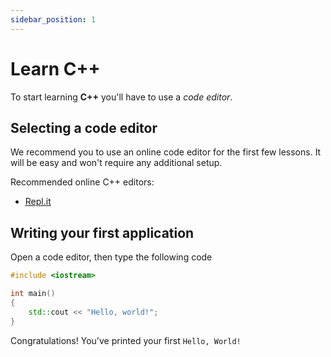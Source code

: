 ```yaml
---
sidebar_position: 1
---
```


# Learn C++

To start learning **C++** you'll have to use a *code editor*.

## Selecting a code editor

We recommend you to use an online code editor for the first few lessons. It will be easy and won't require any additional setup.

Recommended online C++ editors:

- [Repl.it](http://repl.it)

## Writing your first application

Open a code editor, then type the following code

```cpp
#include <iostream>

int main()
{
	std::cout << "Hello, world!";
}
```

Congratulations! You've printed your first `Hello, World!`
